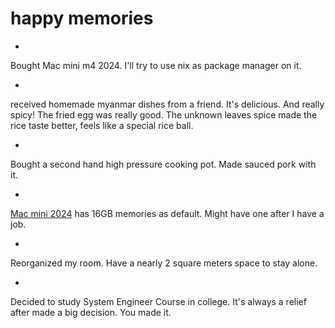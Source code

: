 # happy memories

-

Bought Mac mini m4 2024. I'll try to use nix as package manager on it.

-

received homemade myanmar dishes from a friend. It's delicious. And really spicy! The fried egg was really good. The unknown leaves spice made the rice taste better, feels like a special rice ball.

-

Bought a second hand high pressure cooking pot. Made sauced pork with it.

-

[Mac mini 2024](https://www.apple.com/jp/shop/buy-mac/mac-mini/10%E3%82%B3%E3%82%A2cpu%E3%81%A810%E3%82%B3%E3%82%A2gpu%E6%90%AD%E8%BC%89apple-m4%E3%83%81%E3%83%83%E3%83%97-16gb%E3%83%A1%E3%83%A2%E3%83%AA-256gb) has 16GB memories as default. Might have one after I have a job.

-

Reorganized my room. Have a nearly 2 square meters space to stay alone.

-

Decided to study System Engineer Course in college. It's always a relief after made a big decision. You made it.
